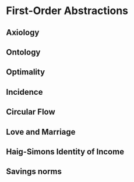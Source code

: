 # First-Order Abstractions {#abstractions}

<!-- this is about economic imagination, akin to sociological imagination, gans 1988 public Sociology
a household, but with a case of millions -->

<!-- all of this is a priori stuff; there is no calibration or empirical stuff in here -->

<!-- it's very important to concentrate on a few, however pragmatic these might be.
if you're not concentrating, you're talking about nothing (or everything) -->

<!-- provisionally accept homo oec + abstractions -->


## Axiology


## Ontology


## Optimality


## Incidence


## Circular Flow


## Love and Marriage


## Haig-Simons Identity of Income


## Savings norms

<!-- ## Fried 1992
this appears to be re mccaffery

There are three arguments, says Fried 965 why savers and spenders ought to be treated the same, and she says, they're all flawed
1) Abstinence ideas: savers and spenders ought tob ear equivalent tax burdens because they have equivalent wealth ex post, once the costs of deferreing consumtpion are accounted for
this is, in fact, as fried notes 967, an improved income tax.
the abstinence justification is: you have costs when deferring consumptions, psychic costs. OR: you have less utility for the remaining lifetime
2) Bradford: savers and spenders ought to bear equivalent tax burdens, whether or not they are in equivalent positions ex post, because they face equivalent choices ex ante
3) savers and spenders ought to bear the equivalent tax burdens because they are entitled to preserve the relative ex post advantages, whether equivalent or not, that they enjoy in a no-tax world.
now here is a key argument (971) she argues that the abstinence theory is wrong, because we never compensate for pscychic cost of at the margin-leisure, we don't do this for workers, they work at the margin of where they are indifferent between working and not working. But we don't reward them enduring the psychic cost of working, we just tax them anyway. So they will include this in their rationales for working more. Her argument is: then why do it for the psychic cost of saving?!?
here's a tentative solution: we do that for workers, actually, and we should: it's the base-rate of only consumption, which I think we should continue -->




<!-- As if economics were true

Milton Friedman argued that for economic models is does not matter whether assumptions are realistic, or whether actors understand them – but whether predictions are borne out, and whether actors behave *as if they had some given theory in mind*.
An instructive example for this would be a billard player who does not know the laws of physics in any case, but behaves *as if* s/he understood them.
This is the example from Friedman.

Paul Pfleiderer via Econtalk on Russ Ruberts points out that this depends on *continuous* and *instantaneous* feedback – so these are repetetitive games, with quick feedback.
So something like the 10k hours rules might apply.
Paul Pfleider then applies this to capital structure decisions by firms – a lot of research on this.
How do firms decide this?
The problem that we have is that very similar firms objectively have very different capital structures, and we don't know why.
So the solutions suggested by economists are incredibly complex – but there's a catch: CEOs make very few capital structure decisions, and they don't get immediate feedback (none).
So the 10k hour learning kind of rule does not at all apply.

... so I need to make some kind of pragmatic argument out of this. -->


<!-- Schumpeter 1918
- reads like today!
- cite SChumpeter: the confusion and non-scientific/ideological nature seems very interesting, p. 99
- 103: argues that once there is a state, *anything* could be a matter for the public; now I am not so sure, there are still economic considerations (economies of scale, etc.)
- 104: that's a good thought – it's ahistorical to think of previous times as hyper-private, without the state – because this *functional differentiation* simply had not happened yet.
- 105: that's a good point: that the crisis must be fundamental, related to the foundational logic – maybe we have that today with the dual crises of the welfare state
- 108: such a great notion how the democracies are saddled with the old baggage of feudalism! It was the princes state that was assimiliated (as far as possible by democracies)
- notice that this 108ff schumpeter makes the same argument as could be made about post-communist welfare states: they *were no* welfare *states* under socialism, because the economy and state were *one* undifferentiated realm
- 114: not sure how we can practically have a monopoly tax, but some things work out great – the land value tax! Schumpeter also recommends it!
- 116: fantastic keynes-esque quote on the end of history in tax
- 124: the whole war debt thing is a bit of magical thinking ...
- 131: more keynesian optimism on the future end of history

Comment: Schumpeter might really be thinking about the laffer curve: past regime does not work because costs of extraction are prehibivey,  so you need a new system.
In away, schumpeter really thinks AS WE MUSt of tax state as interfacing the mixed economy. -->

<!-- from seligman 20: 20: look again into Buchanan, and relate it to Nagel/murphy the myth of ownership: maybe both looking from the right AND the left, infinite regress ensues – (this is hard to say). TODO actually this is still pretty loose, I think probably think about this in a more careful way. The bottom line would be something like this: buchanan talks about the fiscal illusion, which requires a prior of private property, which is difficult to talk about without reference to the institutions that actually allow private property and commerce. On the other hand, talking about the advantage of public goods only makes sense once you talk about -->


<!-- Buchanan 1967

TODO Cite Buchanan on fiscal illusion in diss, and the italians he cites, seems quite similar.

- hereagain the myth of ownership strikes hard: it is VERY hard to price the "real" cost of public goods, almost circularly.
- either way, infinite regress ensues.
- i'd like to hear him argue against the LVT or PCT
- I agree with much of this: financial transaction tax really is a tax that's widely loved because no one knows who pays it. -->

<!-- Thorndike Address

Thorndike is interested in the arguments on fairness, not the answers (that's interesting, that's great for CiviCon!)

book: the pale king, book on taxation!

Consent, Compliance and Confession.

Question: how about the compliance on illiquid tax, especially within the PIT (on accrual or realisation)

Look back into Macomber, what the ruling says, maybe get back to Ajay (it seems that Macomber did *not* introduce realisation-based evaluation).

- We should do relate this to social/epistemic/individual preferences *explicitly* (if we can)
- We should explicate the external validity (real world?), increase the complexity (effort, capital)
- We should try and relate this to Kahnemann/Tversky research program.
- [Lucy Barnes](https://www.kent.ac.uk/politics/staff/canterbury/barnes.html) was quite interested in this stuff


> relate to Kahnemann/Tversky work on bounded rationality: which behavioral biases work here?

It's not clear to me how these biases translate to more complex tax scenarios.
McCaffery and Baron have tried this, but only on very, very simple models.
Loss Aversion probably plays a role. -->

<!-- ## mcCaffery: misunderstandings

is right indeed "the canonical understanding of consumption taxes changes under consistently progressive rates. No longer are prepaid and postpaid consumption taxes - taxes on wages and spending, respecitbely - equivalent. Postpaid consumption taxes can and do burden the yield to capital, and not in an arbitrary, random way. Far from it: A progressive postpaid consumption tax emerges as the fairest and least arbitrary of all comprehensive tax systems, precisely because it chooses to make its decisions about the appropriate level of progressivity at the right time. In doind so, it burdens some but not all uses of capital and its yield. and for normatively attractive reasons". (812)
wow.
"This traditional view has generated an impoverished choice set for tax, consisting of a badly flawed status quo on the one hand and a flat consumption tax of some sort on the other. Under the guiding light of the traditional view, we are heading ever closer towards a flat wage tax." 812
"Under progressive tax rates a postpaid, cash-flow or (all equivalently) spending tax is not equivalent to a yield-exempt or wage tax" 813

governing dynamics of inequality.
"Genuinely progressive taxation is necessarily personal taxation" (Vickrey 1947 "Agenda for Progressive taxation" as cited in MCCafferty 830)

if you want read more on this by Mirrleess, Bankman and Griffith, as cited in McCafferty 835 and elsewhere


Hobbes and smith come down for consumption taxes. Both the father of economics and the father of the state
Hobbes, Leviathan 386-87
[T]he equality of imposition, consisteth rather in the equality of that which is consumed than of the riches of the persons that consume the same. For what reason is there that he which laboureth much, and sparing the fruits of his labour, consumeth little, should be more charged than he that living idlely, getteth little, and spendeth all he gets, seeing the one hath no more protection from the commonwealth than the other? But when the impositions are laid upon those things which men consume, every man payeth equally for what he useth, nor is the commonwealth defrauded by the luxurious waste of private men.
Smith
Every tax ought to be levied at the time, or in the manner, in which it is most likely to be convenient for the contributor to pay it.... Taxes upon such consumable goods as are articles of luxury, are all finally paid by the consumer, and generally in a manner that is very convenient for him. He pays them little by little, as he has occasion to buy the goods. As he is at liberty too, either to buy, or not to buy, as he pleases, it must be his own fault if he ever suffers any considerable inconveniency from such taxes. Smith supra note 54 in cafferty
McCaffery says the USA mistake came from mistaking the Haigs-Simon definition: "an is had become an ought" (emphgasis in original. 840 MccFfery
this comes from Andrew's' idea that the most sophisticated reason for the PCT would be principled nontaxation of the yield to capital. That is the wrong reason! It is taxed, too. just differently.
yields to capital are taxed, and only there where they elevate living standards (that's vertical quity) as opposed to horizontal equity between saving, then spending
McCaffery makes this very point that progressivity, even though desired, is disappearing because of the choice of really bad tax choice.

848: "Advocates of redistributive taxes must wake up and realize that their end is in jeopardy on account of their poor choice of means: they are fighting, and losing, the wrong war."
Neutrality in comparison to a no-tax world seems nice, but is a problematic thing.

if you avoid distortion of the saving-spending decision, you skew the work-leisure tradeoff.
comment on this!
neutrality, or rather, fairness, narrowly understood as economic welfarist perspective (the optimal tax literature) is bad.
1) judgment of fairness need to take the pretax status quo as normatively appropriate
2) optimal welfare-maximizing tax answer may clash with ordinary moral intutions and reflective normative commitments

Make the point of lumpy earner, steady earner and trust fund baby *878) compare to the other tersm used for the same thing.
note, as McCaffery does on 883 that private markets can also solve the consumer durables smoothing problem: leasing, reanting.
the income tax problem for the propertied classes gets even worse because of the "wait until realiziation" and the "wait until debt is repaid" problem - bth may never happen for the super rich (this is McCaffery 888) (at least this shifts the time problem, and may make it very problematic. in the US, the fact that things canthat are inherited can be sold at fair market value free of tax makes this an even bigger problem. This is an extension of the CIT problem actually, a problem that maters for all things where accretions are not immediatley realized. "Tax planning 101 is elegantly simple: buy, borrow, die" (890)
this can't be easily solved, it's an admoinositratove nightmare.
hence the backstop of the estate and gift tax.
this is it: DYSFUNCTIONS OF THE BACKSTOPS. Dysfunctional backstoppers of PIT: CIT, PIT.
nice quote "THings in tax today are bad" (McCaffery 893)

899: "Together with the basic tax planning of buy/borrow/die, lower tax rates on capital realizations and corporate dividends, cash-value life insurance, and the taxation of home-ownership, the new developments in retirement savings help to move tax towards a world in which citizens will pay taxes on their wages, under a compressed rate structure, and never again. This is the world of prepaid consumption, or wage, taxation"
people arbitrage their way toward a falt, wage-tax.


"Corporations are legal fictions".
 the key moral intuition, and Rawlsian reflective equilibrium is this: it seems fair and appropriate to burden capital ransactions when these facilitate or enable a better lifestyle, reflecting a greater "ability to pay" or more "benefits received" from the social compact. But it does not seem fair and appropriate to burden capital transactions when they are used simply and sensibly to move around in time uneven labor market earnings." 921

 "People treat a plan as realistic when it approximates what already exists and as utopican when it departs from current arrangements. Only proposals that are hardly worht fighting for - reformist tinkering - seem practicable" (Roberto Managebrai Unger, False Necesseity 12 1987 as cited in McCaffery 938)

 > "A progressive postpaid consumption tax emerges as the fairest and least arbitrary of all comprehensive tax systems, precisely because it chooses to make its decisions about the appropriate level of progressivity at the right time. In doing so, it burdens some but not all uses of capital and its yield, and for normatively attractive reasons."
 > Edward J. McCaffery (2005: 812).

 There are three types of taxes
 1. Income taxes (including capital incomes)
 2. Prepaid consumption taxes (VAT), or, equivalently, payroll taxes, or, equivalently social contributions (such as statutory health insurance, unemployment insurance, pensions, etc. in Germany)
 3. Postpaid, progressive consumption taxes ("The Perfect Tax"), based on a cash flow account of spending (Consumption = Income - Savings / aka Haig-Simons definition of income).

 There are two savings norms (as in: what exactly is saving?)
 1. Ordinary Savings Norm: saving is just postponed consumption, "smoothed out" over the lifetime. Nominal interest is just a compensation for postponement (think: inflation, risk, growth, discounting of the future). Incomes from savings (= capital incomes) should not be taxed.
 2. Yield-to-Capital Norm: incomes from savings are a genuine accretion to wealth. Interest is income.  Incomes from savings (= capital incomes) should be taxed.
 	Note:
 	- Income taxes (if complete) adopt a yield-to-capital norm. All capital incomes are (ideally) taxed. (In reality, as McCafferty explained, they hardly ever are, because there are systemic flaws, such as "tax evasion 101")
 	- Prepaid consumption taxes (or VAT, or payroll, or social contributions) adopt an ordinary savings norm. No capital incomes are taxed.
 	- Postpaid progressive consumption taxes (or spending taxes, or cash flow based consumption taxes) tax some capital incomes. To the extent that (dis!)saving is used to smooth out consumption, interest is not taxed. To the extent that it is used to enhance lifestyle, or for lumpy consumption (opposite of smoothed out), it is taxed.
 	For a review of different taxes and how they work, consider my prospectus (again attached), pages 60-66
 	Consider this example to understand that a VAT (German MwSt.) is the same as a proportional payroll or proportional social contribution. -->


  <!-- # other last reasons Nozick

  On distributive justice: no, it shouldn't be entitlement "that a person is entitled to those goods acquired in uncoerced exchanges with others" (Robert Nozick, as cited in Bankman, Griffith 1997: 1915)
  I want a welfarist theory of distibritutive justice. It shouldn't be utilitarianism, it should be leximin / Rawls.
  Also: dynamics / outliers / network effects (Benkler, matthias' guy) / inequality / spirit level.
  Also: Hobbesian. -->


  <!-- # McCaffery
  - McCaffery 2009 (819): tax. Most importantly, it develops more formally two norms about the taxation of capital: the yield-to-capital norm, which holds that the return to capital is an increment of value that ought to be taxed, and the ordinary-savings norm, which holds that savings that merely shift labor earnings within a lifetime or between taxpayers ought not to be excessively burdened. These two norms are in fatal tension under an income tax; in contrast, a consistent, progressive postpaid consumption tax accommodates both norms by design.

  these are actually last reasons! -->
